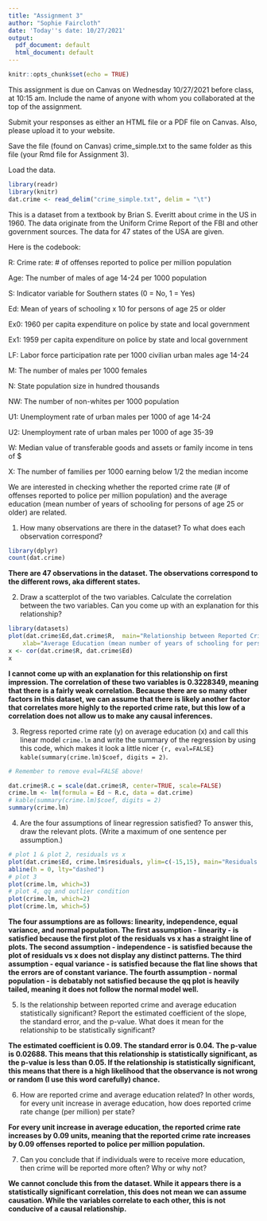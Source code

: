 ```yaml
---
title: "Assignment 3"
author: "Sophie Faircloth"
date: 'Today''s date: 10/27/2021'
output:
  pdf_document: default
  html_document: default
---
```


```r
knitr::opts_chunk$set(echo = TRUE)
```


This assignment is due on Canvas on Wednesday 10/27/2021 before class, at 10:15 am. Include the name of anyone with whom you collaborated at the top of the assignment.

Submit your responses as either an HTML file or a PDF file on Canvas. Also, please upload it to your website.

Save the file (found on Canvas) crime_simple.txt to the same folder as this file (your Rmd file for Assignment 3).

Load the data.
```r
library(readr)
library(knitr)
dat.crime <- read_delim("crime_simple.txt", delim = "\t")
```

This is a dataset from a textbook by Brian S. Everitt about crime in the US in 1960. The data originate from the Uniform Crime Report of the FBI and other government sources. The data for 47 states of the USA are given. 

Here is the codebook:

R: Crime rate: # of offenses reported to police per million population

Age: The number of males of age 14-24 per 1000 population

S: Indicator variable for Southern states (0 = No, 1 = Yes)

Ed: Mean of years of schooling x 10 for persons of age 25 or older

Ex0: 1960 per capita expenditure on police by state and local government

Ex1: 1959 per capita expenditure on police by state and local government

LF: Labor force participation rate per 1000 civilian urban males age 14-24

M: The number of males per 1000 females

N: State population size in hundred thousands

NW: The number of non-whites per 1000 population

U1: Unemployment rate of urban males per 1000 of age 14-24

U2: Unemployment rate of urban males per 1000 of age 35-39

W: Median value of transferable goods and assets or family income in tens of $

X: The number of families per 1000 earning below 1/2 the median income


We are interested in checking whether the reported crime rate (# of offenses reported to police per million population) and the average education (mean number of years of schooling for persons of age 25 or older) are related. 


1. How many observations are there in the dataset? To what does each observation correspond?

```r
library(dplyr)
count(dat.crime)
```

__There are 47 observations in the dataset. The observations correspond to the different rows, aka different states.__

2. Draw a scatterplot of the two variables. Calculate the correlation between the two variables. Can you come up with an explanation for this relationship?

```r
library(datasets)
plot(dat.crime$Ed,dat.crime$R,  main="Relationship between Reported Crime Rate and Average Education for 47 States",
    xlab="Average Education (mean number of years of schooling for persons of age 25 or older)", ylab="Crime Rate (# of offenses reported to police per million population)")
x <- cor(dat.crime$R, dat.crime$Ed)
x
```

__I cannot come up with an explanation for this relationship on first impression. The correlation of these two variables is 0.3228349, meaning that there is a fairly weak correlation. Because there are so many other factors in this dataset, we can assume that there is likely another factor that correlates more highly to the reported crime rate, but this low of a correlation does not allow us to make any causal inferences.__

3. Regress reported crime rate (y) on average education (x) and call this linear model `crime.lm` and write the summary of the regression by using this code, which makes it look a little nicer `{r, eval=FALSE} kable(summary(crime.lm)$coef, digits = 2)`.

```r
# Remember to remove eval=FALSE above!

dat.crime$R.c = scale(dat.crime$R, center=TRUE, scale=FALSE)
crime.lm <- lm(formula = Ed ~ R.c, data = dat.crime) 
# kable(summary(crime.lm)$coef, digits = 2)
summary(crime.lm)
```

4. Are the four assumptions of linear regression satisfied? To answer this, draw the relevant plots. (Write a maximum of one sentence per assumption.)

```r
# plot 1 & plot 2, residuals vs x
plot(dat.crime$Ed, crime.lm$residuals, ylim=c(-15,15), main="Residuals vs. x", xlab="x, Scaled Average Education", ylab="Residuals")
abline(h = 0, lty="dashed")
# plot 3
plot(crime.lm, which=3)
# plot 4, qq and outlier condition
plot(crime.lm, which=2)
plot(crime.lm, which=5)
```

__The four assumptions are as follows: linearity, independence, equal variance, and normal population. The first assumption - linearity - is satisfied because the first plot of the residuals vs x has a straight line of plots. The second assumption - independence - is satisfied because the plot of residuals vs x does not display any distinct patterns. The third assumption - equal variance - is satisfied because the flat line shows that the errors are of constant variance. The fourth assumption - normal population - is debatably not satisfied because the qq plot is heavily tailed, meaning it does not follow the normal model well.__

5. Is the relationship between reported crime and average education statistically significant? Report the estimated coefficient of the slope, the standard error, and the p-value. What does it mean for the relationship to be statistically significant?

__The estimated coefficient is 0.09. The standard error is 0.04. The p-value is 0.02688. This means that this relationship is statistically significant, as the p-value is less than 0.05. If the relationship is statistically significant, this means that there is a high likelihood that the observance is not wrong or random (I use this word carefully) chance.__

6. How are reported crime and average education related? In other words, for every unit increase in average education, how does reported crime rate change (per million) per state?

__For every unit increase in average education, the reported crime rate increases by 0.09 units, meaning that the reported crime rate increases by 0.09 offenses reported to police per million population.__

7. Can you conclude that if individuals were to receive more education, then crime will be reported more often? Why or why not?

__We cannot conclude this from the dataset. While it appears there is a statistically significant correlation, this does not mean we can assume causation. While the variables correlate to each other, this is not conducive of a causal relationship.__


